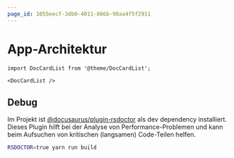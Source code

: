 ```yaml
---
page_id: 1055eecf-3db0-4011-866b-98aa4f5f2911
---
```


# App-Architektur


```mdx-code-block
import DocCardList from '@theme/DocCardList';

<DocCardList />
```

## Debug

Im Projekt ist [@docusaurus/plugin-rsdoctor](https://docusaurus.io/docs/api/plugins/@docusaurus/plugin-rsdoctor) als dev dependency installiert. Dieses Plugin hilft bei der Analyse von Performance-Problemen und kann beim Aufsuchen von kritischen (langsamen) Code-Teilen helfen.

```bash
RSDOCTOR=true yarn run build
```
